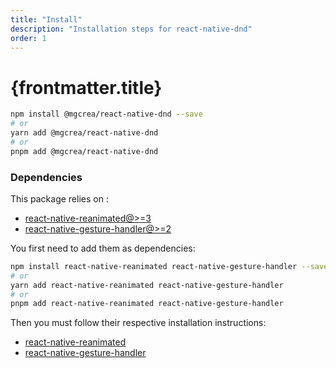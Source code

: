 ```yaml
---
title: "Install"
description: "Installation steps for react-native-dnd"
order: 1
---
```


# {frontmatter.title}

```bash
npm install @mgcrea/react-native-dnd --save
# or
yarn add @mgcrea/react-native-dnd
# or
pnpm add @mgcrea/react-native-dnd
```

### Dependencies

This package relies on :

- [react-native-reanimated@>=3](https://github.com/software-mansion/react-native-reanimated/)
- [react-native-gesture-handler@>=2](https://github.com/software-mansion/react-native-gesture-handler/)

You first need to add them as dependencies:

```bash
npm install react-native-reanimated react-native-gesture-handler --save
# or
yarn add react-native-reanimated react-native-gesture-handler
# or
pnpm add react-native-reanimated react-native-gesture-handler
```

Then you must follow their respective installation instructions:

- [react-native-reanimated](https://docs.swmansion.com/react-native-reanimated/docs/fundamentals/installation)
- [react-native-gesture-handler](https://docs.swmansion.com/react-native-gesture-handler/docs/installation)
